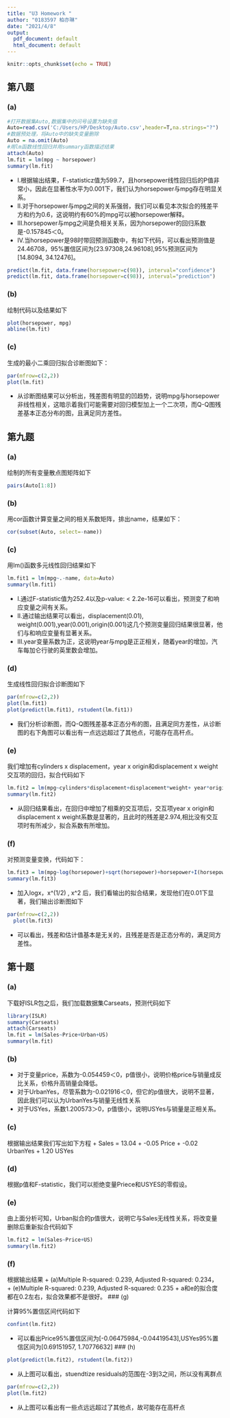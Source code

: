 ```yaml
---
title: "U3 Homework "
author: "0183597 柏亦琳"
date: "2021/4/8"
output:
  pdf_document: default
  html_document: default
---
```


```r
knitr::opts_chunk$set(echo = TRUE)
```

## 第八题
### (a)

```r
#打开数据集Auto,数据集中的问号设置为缺失值
Auto=read.csv('C:/Users/HP/Desktop/Auto.csv',header=T,na.strings="?")
#数据预处理，将Auto中的缺失变量删除
Auto = na.omit(Auto)
#用lm函数线性回归并用summary函数描述结果
attach(Auto)
lm.fit = lm(mpg ~ horsepower)
summary(lm.fit)

```
+ Ⅰ.根据输出结果，F-statisticz值为599.7，且horsepower线性回归后的P值非常小，因此在显著性水平为0.001下，我们认为horsepower与mpg存在明显关系。
+ Ⅱ.对于horsepower与mpg之间的关系强弱，我们可以看见本次拟合的残差平方和约为0.6，这说明约有60%的mpg可以被horsepower解释。
+ Ⅲ.horsepower与mpg之间是负相关关系，因为horsepower的回归系数是-0.157845＜0。
+ Ⅳ.当horsepower是98时带回预测函数中，有如下代码，可以看出预测值是24.46708，95%置信区间为[23.97308,24.96108],95%预测区间为[14.8094, 34.12476]。
```r
predict(lm.fit, data.frame(horsepower=c(98)), interval="confidence")
predict(lm.fit, data.frame(horsepower=c(98)), interval="prediction")
```
### (b)
绘制代码以及结果如下
```r
plot(horsepower, mpg)
abline(lm.fit)
```

### (c)
生成的最小二乘回归拟合诊断图如下：
```r
par(mfrow=c(2,2))
plot(lm.fit)
```

+ 从诊断图结果可以分析出，残差图有明显的凹趋势，说明mpg与horsepower非线性相关，这暗示着我们可能需要对回归模型加上一个二次项，而Q-Q图残差基本正态分布的图，且满足同方差性。

## 第九题
### (a)
绘制的所有变量散点图矩阵如下
```r
pairs(Auto[1:8])
```

### (b)

用cor函数计算变量之间的相关系数矩阵，排出name，结果如下：
```r
cor(subset(Auto, select=-name))
```

### (c)

用lm()函数多元线性回归结果如下
```r
lm.fit1 = lm(mpg~.-name, data=Auto)
summary(lm.fit1)
```
+ Ⅰ.通过F-statistic值为252.4以及p-value: < 2.2e-16可以看出，预测变了和响应变量之间有关系。
+ Ⅱ.通过输出结果可以看出，displacement(0.01), weight(0.001),year(0.001),origin(0.001)这几个预测变量回归结果很显著，他们与和响应变量有显著关系。
+ Ⅲ.year变量系数为正，这说明year与mpg是正正相关，随着year的增加，汽车每加仑行驶的英里数会增加。

### (d)

生成线性回归拟合诊断图如下
```r
par(mfrow=c(2,2))
plot(lm.fit1)
plot(predict(lm.fit1), rstudent(lm.fit1))
```

+ 我们分析诊断图，而Q-Q图残差基本正态分布的图，且满足同方差性，从诊断图的右下角图可以看出有一点远远超过了其他点，可能存在高杆点。

### (e)

我们增加有cylinders x displacement，year x origin和displacement x weight交互项的回归，拟合代码如下
```r
lm.fit2 = lm(mpg~cylinders*displacement+displacement*weight+ year*origin)
summary(lm.fit2)
```

+ 从回归结果看出，在回归中增加了相乘的交互项后，交互项year x origin和displacement x weight系数是显著的，且此时的残差是2.974,相比没有交互项时有所减少，拟合系数有所增加。

### (f)

对预测变量变换，代码如下：
```r
lm.fit3 = lm(mpg~log(horsepower)+sqrt(horsepower)+horsepower+I(horsepower^2))
summary(lm.fit3)
```

+ 加入logx，x^(1/2) , x^2 后，我们看输出的拟合结果，发现他们在0.01下显著，我们输出诊断图如下

```r
par(mfrow=c(2,2))
  plot(lm.fit3)
```

+ 可以看出，残差和估计值基本是无关的，且残差是否是正态分布的，满足同方差性。

## 第十题
### (a)
下载好ISLR包之后，我们加载数据集Carseats，预测代码如下
```r
library(ISLR)
summary(Carseats)
attach(Carseats)
lm.fit = lm(Sales~Price+Urban+US)
summary(lm.fit)
```
### (b)

+ 对于变量price，系数为-0.054459＜0，p值很小，说明价格price与销量成反比关系，价格升高销量会降低。
+ 对于UrbanYes，尽管系数为-0.021916＜0，但它的p值很大，说明不显著，因此我们可以认为UrbanYes与销量无线性关系
+ 对于USYes，系数1.200573＞0，p值很小，说明USYes与销量是正相关系。

### (c)
根据输出结果我们写出如下方程
+ Sales = 13.04 + -0.05 Price + -0.02 UrbanYes + 1.20 USYes 

### (d)

根据p值和F-statistic，我们可以拒绝变量Priece和USYES的零假设。

### (e)
由上面分析可知，Urban拟合的p值很大，说明它与Sales无线性关系，将改变量删除后重新拟合代码如下
```r
lm.fit2 = lm(Sales~Price+US)
summary(lm.fit2)
```
### (f)

根据输出结果
+ (a)Multiple R-squared:  0.239,  Adjusted R-squared:  0.234，
+ (e)Multiple R-squared:  0.239,  Adjusted R-squared:  0.235 
+ a和e的拟合度都在0.2左右，拟合效果都不是很好。
### (g)

计算95%置信区间代码如下
```r
confint(lm.fit2)
```
+ 可以看出Price95%置信区间为[-0.06475984,-0.04419543],USYes95%置信区间为[0.69151957, 1.70776632]
### (h)
```r
plot(predict(lm.fit2), rstudent(lm.fit2))
```

+ 从上图可以看出，stuendtize residuals的范围在-3到3之间，所以没有离群点

```r
par(mfrow=c(2,2))
plot(lm.fit2)
```

+ 从上图可以看出有一些点远远超过了其他点，故可能存在高杆点




